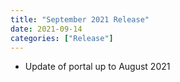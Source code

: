 ```yaml
---
title: "September 2021 Release"
date: 2021-09-14
categories: ["Release"]
---
```


<script src="/rmarkdown-libs/header-attrs/header-attrs.js"></script>


<ul>
<li>Update of portal up to August 2021</li>
</ul>
